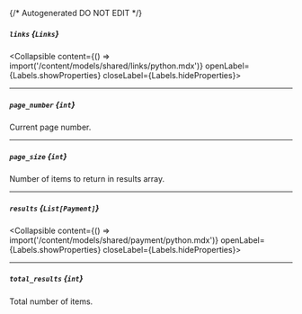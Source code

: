{/* Autogenerated DO NOT EDIT  */}

##### `links` *{`Links`}*
<Collapsible content={() => import('/content/models/shared/links/python.mdx')} openLabel={Labels.showProperties} closeLabel={Labels.hideProperties}>
</Collapsible>

---
##### `page_number` *{`int`}*
Current page number.

---
##### `page_size` *{`int`}*
Number of items to return in results array.

---
##### `results` *{`List[Payment]`}*
<Collapsible content={() => import('/content/models/shared/payment/python.mdx')} openLabel={Labels.showProperties} closeLabel={Labels.hideProperties}>
</Collapsible>

---
##### `total_results` *{`int`}*
Total number of items.


